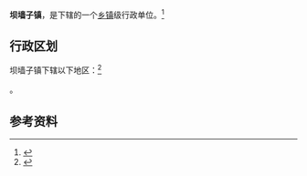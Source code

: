 {{中国乡级行政区|21/11/22/108/000}}

'''坝墙子镇'''，是{{PRC admin/fullname|21/11/22/108/000|3}}下辖的一个[[乡镇|乡镇]]级行政单位。<ref>{{PRC admin/ref sgc|{{PRC admin/parent|21/11/22/108/000}}}}</ref>

== 行政区划 ==

坝墙子镇下辖以下地区：<ref>{{PRC admin/ref sgc|21/11/22/108/000}}</ref>

{{PRC admin/children|21/11/22/108/000}}。

== 参考资料 ==

{{reflist}}

{{行政区划小作品}}
{{PRC admin/navcat|21/11/22/108/000}}